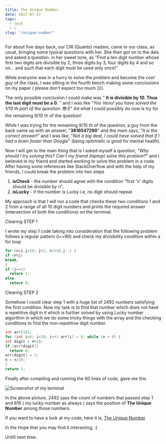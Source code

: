 ```yaml
---
title: The Unique Number
date: 2017-07-17
tags:
  - tech
  - c
slug: "/unique-number"
---
```


For about five days back, our CIR (Quants) madam, came to our class, as usual, bringing some typical questions with her. She then got on to the dais and asked a question. in her sweet tone, as "Find a ten digit number whose first two digits are divisible by 2, three digits by 3, four digits by 4 and so on..  and such that each digit must be used only once!"

While everyone was in a hurry to solve the problem and become the _cool guy_ of the class, I was sitting in the fourth bench making some conclusions on my paper ( please don't expect too much 😐).

The only possible conclusion I could make was " **It is divisible by 10. Thus the last digit must be a 0.** " and I was like "_Yoo Venu! you have solved the 1/10 th part of the question._ 😎✌" Ad what I could possibly do now is try for the remaining 9/10 th of the question!

While I was trying for the remaining 9/10 th of the question, a guy from the back came up with an answer, "**3816547290**" and the mam says, "_It is the correct answer!_" and I was like, "_Not a big deal, I could have solved that if I had a brain faster than Google_" (being optimistic is good for mental health).

Now I will get to the main thing that is I asked myself a question, "_Why should I try solving this? Can't my friend (laptop) solve this problem?_" and I believed in my friend and started working to solve this problem in a code. After having some references like StackOverflow and with the help of my friends, I could break the problem into two steps

1. **isCheck** - the number should agree with the condition "first 'n' digits should be divisible by n".
2. **isLucky** - if the number is Lucky i.e, no digit should repeat.

My approach is that I will run a code that checks these two conditions 1 and 2 from a range of all 10 digit numbers and prints the required answer (intersection of both the conditions) on the terminal.

Clearing STEP 1

I wrote my step 1 code taking into consideration that the following problem follows a regular pattern (i+=90) and check my divisibility condition within a for loop

```c
for (n=i,j=10; j>1; n/=10,j--) {
if (n%j)
break;
}
if (j==1)
  return 1;
else
  return 0;
```

Clearing STEP 2

Somehow I could clear step 1 with a huge list of 2492 numbers satisfying the first condition. Now my task is to find that number which does not have a repetitive digit in it which is further solved by using Lucky number algorithm in which we do some tricky things with the array and the checking conditions to find the non-repetitive digit number.

```c
int arr[10];
for (int i=0; i<10; i++) arr[i] = 0; while (n > 0) {
int digit = n%10;
if (arr[digit])
  return 0;
arr[digit] = 1;
n = n/10;
}
return 1;
```

Finally after compiling and running the 60 lines of code, gave me this

![Screenshot of my terminal](unique-no.png)

In the above picture, 2492 says the count of numbers that passed step 1 and 816 ( my lucky number as always ) says the position of **The Unique Number** among those numbers.

If you want to have a look at my code, here it is, [The Unique Number](https://github.com/vchrombie/Misc/blob/master/solution.c)

In the Hope that you may find it interesting, :)

Untill next time.
